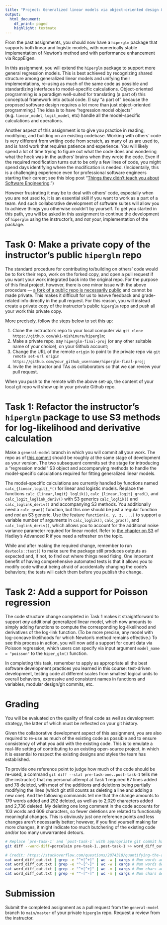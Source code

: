 ```yaml
---
title: "Project: Generalized linear models via object-oriented design & First step into collaborative software development"
output:
  html_document:
    df_print: paged
    highlight: textmate
---
```



From the past assignments, you should now have a `hiperglm` package that supports both linear and logistic models, with numerically stable implementation of Newton's method and with performance enhancement via RcppEigen. 

In this assignment, you will extend the `hiperglm` package to support more general regression models.
This is best achieved by recognizing shared structure among generalized linear models and unifying their implementations, re-using as much of the same code as possible and standardizing interfaces to model-specific calculations.
Object-oriented programming is a paradigm well-suited for translating (a part of) this conceptual framework into actual code.
(I say "a part of" because the proposed software design requires a lot more than just object-oriented programming.)
The idea is to have "regression model objects" (e.g. `linear_model`, `logit_model`, etc) handle all the model-specific calculations and operations.

Another aspect of this assignment is to give you practice in reading, modifying, and building on an existing codebase.
Working with others' code is very different from writing code from scratch, as many of us are used to, and is hard work that requires patience and experience.
You will likely spend a lot of time trying to figure out what the code does and wondering what the heck was in the authors' brains when they wrote the code.
Even if the required modification turns out to be only a few lines of code, you might spend days identifying where the modification is needed.
(Incidentally, this is a challenging experience even for professional software engineers starting their career; see this blog post "[Things they didn’t teach you about Software Engineering](https://vadimkravcenko.com/shorts/things-they-didnt-teach-you/#h-you-rarely-write-something-from-scratch).")

However frustrating it may be to deal with others' code, especially when you are not used to, it is an essential skill if you want to work as a part of a team.
And such collaborative development of software suites will allow you to achieve things you otherwise couldn't by yourself.
To get you started in this path, you will be asked in this assignment to continue the development of `hiperglm` using the instructor's, and _not_ your, implementation of the package.


# Task 0: Make a private copy of the instructor's public `hiperglm` repo

The standard procedure for contributing to/building on others' code would be to fork their repo, work on the forked copy, and open a pull request if you want your work integrated back into the original repo.
For the purpose of this final project, however, there is one minor issue with the above procedure ---
[a fork of a public repo is necessarily public](https://docs.github.com/en/pull-requests/collaborating-with-pull-requests/working-with-forks/about-permissions-and-visibility-of-forks#about-visibility-of-forks) and cannot be made private.
This makes it difficult for us to leavve feedback and grade-related info directly in the pull request.
For this reason, you will instead create a private copy of the instructor's public `hiperglm` repo and push all your work this private copy.

More precisely, follow the steps below to set this up:

1. Clone the instructor's repo to your local computer via `git clone https://github.com/aki-nishimura/hiperglm`;
2. Make a private repo, say `hiperglm-final-proj` (or any other suitable name of your choice), on your Github account;
3. Change the URL of the remote `origin` to point to the private repo via `git remote set-url origin https://github.com/your_github_username/hiperglm-final-proj`;
4. Invite the instructor and TAs as collaborators so that we can review your pull request.

When you push to the remote with the above set-up, the content of your local git repo will show up in your private Github repo.


# Task 1: Refactor the instructor's `hiperglm` package to use S3 methods for log-likelihood and derivative calculation

Make a `general-model` branch in which you will commit all your work.
The repo as of [this commit](https://github.com/aki-nishimura/hiperglm/tree/logit-model-eigen-cleaned) should be roughly at the same stage of development as your version.
The two subsequent commits set the stage for introducing a "regression model" S3 object and accompanying methods to handle the model-specific calculations required for fitting generalized linear models.

The model-specific calculations are currently handled by functions named `calc_{linear,logit}_*()` for linear and logistic models.
Replace the functions `calc_{linear,logit}_loglik()`, `calc_{linear,logit}_grad()`, and `calc_logit_loglink_deriv()` with S3 generics `calc_loglik()` and `calc_loglink_deriv()` and accompanying S3 methods.
You additionally need a `calc_grad()` function, but this one should be just a regular function and _not_ an S3 generic.
Use the feature `function(x, y, z, ...)` to support a variable number of arguments in `calc_loglik()`, `calc_grad()`, and  `calc_loglink_deriv()`, which allows you to account for the additional noise variance parameter required for linear model. 
Refer to [the chapter on S3](https://adv-r.hadley.nz/s3.html) of Hadley's Advanced R if you need a refresher on the topic.

While and after making the required change, remember to run `devtools::test()` to make sure the package still produces outputs as expected and, if not, to find out where things need fixing.
One important benefit of having comprehensive automated tests is that it allows you to modify code without being afraid of accidentally changing the code's behaviors; the tests will catch them before you publish the change.


# Task 2: Add a support for Poisson regression

The code structure change completed in Task 1 makes it straightforward to support _any_ additional generalized linear model, which now amounts to simply adding functions to compute the corresponding log-likelihood and derivatives of the log-link function.
(To be more precise, any model with log-concave likelihoods for which Newton's method remains effective.)
To see this process in action, you will now add a support for count data via Poisson regression, which users can specify via input argument `model_name = "poisson"` to the `hiper_glm()` function.

In completing this task, remember to apply as appropriate all the best software development practices you learned in this course: 
test-driven development, testing code at different scales from smallest logical units to overall behaviors, expressive and consistent names in functions and variables, modular design/git commits, etc.


# Grading

You will be evaluated on the quality of final code as well as development strategy, the latter of which must be reflected on your git history.

Given the collaborative development aspect of this assignment, you are also required to re-use as much of the existing code as possible and to ensure consistency of what you add with the existing code.
This is to emulate a real-life setting of contributing to an existing open-source project, in which it is essential to respect the existing designs and styles the team has established.

To provide one reference point to judge how much of the code should be re-used, a command `git diff --stat pre-task-one..post-task-1` tells me (the instructor) that my personal attempt at Task 1 required 67 lines added and 78 deleted, with most of the additions and deletions being partially modifying the lines (which git still counts as deleting a line and adding a new one).
And the following commands tell me that the change amounts to 179 words added and 292 deleted, as well as to 2,029 characters added and 2,736 deleted.
My deleting one long comment in the code accounts for 103 words and 609 characters, so fewer deletions are related to functionally meaningful changes.
This is obviously just one reference points and less changes aren't necessarily better;
however, if you find yourself making far more changes, it might indicate too much butchering of the existing code and/or too many unwarranted detours.

```bash
# Replace `pre-task-1` and `post-task-1` with appropriate git commit hashes
git diff --word-diff=porcelain pre-task-1..post-task-1 >> word_diff_out.txt

# Credit: https://stackoverflow.com/questions/2874318/quantifying-the-amount-of-change-in-a-git-diff
cat word_diff_out.txt | grep -e "^+[^+]" | wc -w | xargs # Num words added
cat word_diff_out.txt | grep -e "^-[^-]" | wc -w | xargs # Num words deleted
cat word_diff_out.txt | grep -e "^+[^+]" | wc -m | xargs # Num chars added
cat word_diff_out.txt | grep -e "^-[^-]" | wc -m | xargs # Num chars deleted
```


# Submission

Submit the completed assignment as a pull request from the `general-model` branch to `main/master` of your private `hiperglm` repo.
Request a review from the instructor.
